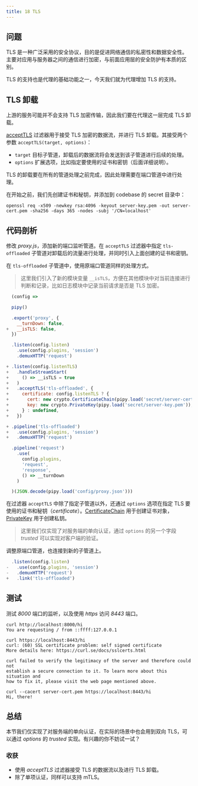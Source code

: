 ```yaml
---
title: 18 TLS
---
```


## 问题

TLS 是一种广泛采用的安全协议，目的是促进网络通信的私密性和数据安全性。主要对应用与服务器之间的通信进行加密，与前面应用层的安全防护有本质的区别。

TLS 的支持也是代理的基础功能之一，今天我们就为代理增加 TLS 的支持。

## TLS 卸载

上游的服务可能并不会支持 TLS 加密传输，因此我们要在代理这一层完成 TLS 卸载。

[acceptTLS](/reference/api/Configuration/acceptTLS) 过滤器用于接受 TLS 加密的数据流，并进行 TLS 卸载。其接受两个参数 `acceptTLS(target, options)`：

* `target` 目标子管道，卸载后的数据流将会发送到该子管道进行后续的处理。
* `options` 扩展选项，比如指定要使用的证书和密钥（后面详细说明）。

TLS 的卸载要在所有的管道处理之前完成，因此处理需要在端口管道中进行处理。

在开始之前，我们先创建证书和秘钥，并添加到 codebase 的 secret 目录中：

```shell
openssl req -x509 -newkey rsa:4096 -keyout server-key.pem -out server-cert.pem -sha256 -days 365 -nodes -subj '/CN=localhost'
```

## 代码剖析

修改 *proxy.js*，添加新的端口监听管道。在 `acceptTLS` 过滤器中指定 `tls-offloaded` 子管道对卸载后的流量进行处理，并同时引入上面创建的证书和密钥。

在 `tls-offloaded` 子管道中，使用原端口管道同样的处理方式。

> 这里我们引入了新的模块变量 `__isTLS`，方便在其他模块中对当前连接进行判断和记录，比如日志模块中记录当前请求是否是 TLS 加密。

```js
  (config =>

  pipy()

  .export('proxy', {
    __turnDown: false,
+   __isTLS: false,
  })

  .listen(config.listen)
    .use(config.plugins, 'session')  
    .demuxHTTP('request')

+ .listen(config.listenTLS)
+   .handleStreamStart(
+     () => __isTLS = true
+   )
+   .acceptTLS('tls-offloaded', {
+     certificate: config.listenTLS ? {
+       cert: new crypto.CertificateChain(pipy.load('secret/server-cert.pem')),
+       key: new crypto.PrivateKey(pipy.load('secret/server-key.pem')),
+     } : undefined,
+   })

+ .pipeline('tls-offloaded')
+   .use(config.plugins, 'session')
+   .demuxHTTP('request')

  .pipeline('request')
    .use(
      config.plugins,
      'request',
      'response',
      () => __turnDown
    )

  )(JSON.decode(pipy.load('config/proxy.json')))
```

在过滤器 `acceptTLS` 中除了指定子管道以外，还通过 `options` 选项在指定 TLS 要使用的证书和秘钥（*certificate*）。[CertificateChain](/reference/api/crypto/CertificateChain) 用于创建证书对象，[PrivateKey](/reference/api/crypto/PrivateKey) 用于创建私钥。

> 这里我们仅实现了对服务端的单向认证，通过 `options` 的另一个字段 *trusted* 可以实现对客户端的验证。

调整原端口管道，也连接到新的子管道上。

```js
  .listen(config.listen)
-   .use(config.plugins, 'session')  
-   .demuxHTTP('request')
+   .link('tls-offloaded')
```

## 测试

测试 *8000* 端口的监听，以及使用 *https* 访问 *8443* 端口。

```shell
curl http://localhost:8000/hi
You are requesting / from ::ffff:127.0.0.1

curl https://localhost:8443/hi
curl: (60) SSL certificate problem: self signed certificate
More details here: https://curl.se/docs/sslcerts.html

curl failed to verify the legitimacy of the server and therefore could not
establish a secure connection to it. To learn more about this situation and
how to fix it, please visit the web page mentioned above.

curl --cacert server-cert.pem https://localhost:8443/hi
Hi, there!
```

## 总结

本节我们仅实现了对服务端的单向认证，在实际的场景中也会用到双向 TLS，可以通过 *options* 的 *trusted* 实现。有兴趣的你不妨试一试？

### 收获

* 使用 *acceptTLS* 过滤器接受 TLS 的数据流以及进行 TLS 卸载。
* 除了单项认证，同样可以支持 mTLS。

